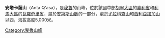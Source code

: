 {{Coord|11|34|11|S|76|15|18|W|display=title}}

'''安塔卡薩山'''（Anta Q'asa），是[[秘魯|秘魯]]的山峰，位於該國中部[[胡寧大區|胡寧大區]]的[[堯利省|堯利省]]和[[利馬大區|利馬大區]]的[[瓦羅奇里省|瓦羅奇里省]]，屬於[[安第斯山脈|安第斯山脈]]的一部分，處於[[尤拉科查山|尤拉科查山]]和[[西利亞加加山|西利亞加加山]]以西，海拔高度5,000米。
 
{{Peru-geo-stub}}
[[Category:秘魯山峰|Category:秘魯山峰]]